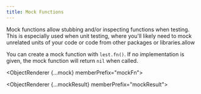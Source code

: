 ```yaml
---
title: Mock Functions
---
```




Mock functions allow stubbing and/or inspecting functions when testing.
This is especially used when unit testing, where you'll likely need to mock unrelated units of your code or code from other packages or libraries.allow

You can create a mock function with `lest.fn()`. If no implementation is given, the mock function will return `nil` when called.

<ObjectRenderer {...mock} memberPrefix="mockFn">

<FieldRenderer path="mock.calls"></FieldRenderer>

<FieldRenderer path="mock.lastCall"></FieldRenderer>

<FieldRenderer path="mock.results"></FieldRenderer>

<FieldRenderer path="mock.lastResult"></FieldRenderer>

<FieldRenderer path="mockName"></FieldRenderer>

<FieldRenderer path="getMockName"></FieldRenderer>

<FieldRenderer path="mockImplementation"></FieldRenderer>

<FieldRenderer path="getMockImplementation"></FieldRenderer>

<FieldRenderer path="mockImplementationOnce"></FieldRenderer>

<FieldRenderer path="mockReturnValue"></FieldRenderer>

<FieldRenderer path="mockReturnValueOnce"></FieldRenderer>

<FieldRenderer path="mockReturnThis"></FieldRenderer>

</ObjectRenderer>

<ObjectRenderer {...mockResult} memberPrefix="mockResult">

<FieldRenderer path="type"></FieldRenderer>

<FieldRenderer path="value"></FieldRenderer>

</ObjectRenderer>
